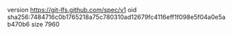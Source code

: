 version https://git-lfs.github.com/spec/v1
oid sha256:7484716c0b1765218a75c780310ad12679fc4116eff1f098e5f04a0e5ab470b6
size 7960
